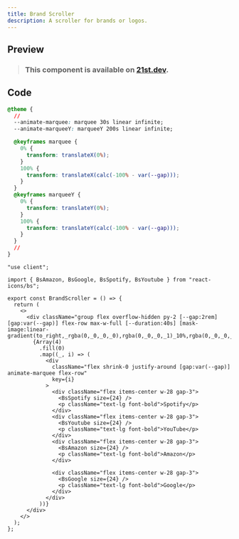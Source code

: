 ```yaml
---
title: Brand Scroller
description: A scroller for brands or logos.
---
```



## Preview

<PreviewContainer>
  <BrandScroller />
</PreviewContainer>

> ### This component is available on [21st.dev](https://tinyurl.com/3casucwr).

## Code

```css title="global.css"
@theme {
  //
  --animate-marquee: marquee 30s linear infinite;
  --animate-marqueeY: marqueeY 200s linear infinite;

  @keyframes marquee {
    0% {
      transform: translateX(0%);
    }
    100% {
      transform: translateX(calc(-100% - var(--gap)));
    }
  }
  @keyframes marqueeY {
    0% {
      transform: translateY(0%);
    }
    100% {
      transform: translateY(calc(-100% - var(--gap)));
    }
  }
  //
}
```

```tsx title="BrandScroller.tsx"
"use client";

import { BsAmazon, BsGoogle, BsSpotify, BsYoutube } from "react-icons/bs";

export const BrandScroller = () => {
  return (
    <>
      <div className="group flex overflow-hidden py-2 [--gap:2rem] [gap:var(--gap)] flex-row max-w-full [--duration:40s] [mask-image:linear-gradient(to_right,_rgba(0,_0,_0,_0),rgba(0,_0,_0,_1)_10%,rgba(0,_0,_0,_1)_90%,rgba(0,_0,_0,_0))]">
        {Array(4)
          .fill(0)
          .map((_, i) => (
            <div
              className="flex shrink-0 justify-around [gap:var(--gap)] animate-marquee flex-row"
              key={i}
            >
              <div className="flex items-center w-28 gap-3">
                <BsSpotify size={24} />
                <p className="text-lg font-bold">Spotify</p>
              </div>
              <div className="flex items-center w-28 gap-3">
                <BsYoutube size={24} />
                <p className="text-lg font-bold">YouTube</p>
              </div>
              <div className="flex items-center w-28 gap-3">
                <BsAmazon size={24} />
                <p className="text-lg font-bold">Amazon</p>
              </div>

              <div className="flex items-center w-28 gap-3">
                <BsGoogle size={24} />
                <p className="text-lg font-bold">Google</p>
              </div>
            </div>
          ))}
      </div>
    </>
  );
};
```
